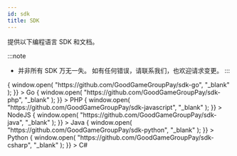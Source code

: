 ```yaml
---
id: sdk
title: SDK
---
```



提供以下编程语言 SDK 和文档。

:::note
- 并非所有 SDK 万无一失。 如有任何错误，请联系我们，也欢迎请求变更。
:::

<Flex flexWrap="wrap" mx={-2}>
  <Box p={2} width={[1, 1 / 3]}>
    <Box
      className={styles.box}
      onClick={() => {
        window.open(
          "https://github.com/GoodGameGroupPay/sdk-go",
          "_blank"
        );
      }}
    >
      <Text className={styles.text}>Go</Text>
    </Box>
  </Box>
  <Box p={2} width={[1, 1 / 3]}>
    <Box
      className={styles.box}
      onClick={() => {
        window.open(
          "https://github.com/GoodGameGroupPay/sdk-php",
          "_blank"
        );
      }}
    >
      <Text className={styles.text}> PHP</Text>
    </Box>
  </Box>
  <Box p={2} width={[1, 1 / 3]}>
    <Box
      className={styles.box}
      onClick={() => {
        window.open(
          "https://github.com/GoodGameGroupPay/sdk-javascript",
          "_blank"
        );
      }}
    >
      <Text className={styles.text}>NodeJS</Text>
    </Box>
  </Box>
</Flex>

<Flex flexWrap="wrap" mx={-2}>
  <Box p={2} width={[1, 1 / 3]}>
    <Box
      className={styles.box}
      onClick={() => {
        window.open(
          "https://github.com/GoodGameGroupPay/sdk-java",
          "_blank"
        );
      }}
    >
      <Text className={styles.text}>Java</Text>
    </Box>
  </Box>
  <Box p={2} width={[1, 1 / 3]}>
    <Box
      className={styles.box}
      onClick={() => {
        window.open(
          "https://github.com/GoodGameGroupPay/sdk-python",
          "_blank"
        );
      }}
    >
      <Text className={styles.text}> Python</Text>
    </Box>
  </Box>
  <Box p={2} width={[1, 1 / 3]}>
    <Box
      className={styles.box}
      onClick={() => {
        window.open(
          "https://github.com/GoodGameGroupPay/sdk-csharp",
          "_blank"
        );
      }}
    >
      <Text className={styles.text}>C#</Text>
    </Box>
  </Box>
</Flex>